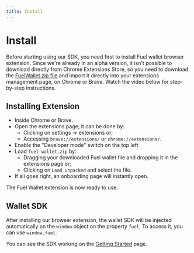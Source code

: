 ```yaml
---
title: Install
---
```


# Install

Before starting using our SDK, you need first to install Fuel wallet browser extension.
Since we're already in an alpha version, it isn't possible to download directly from Chrome Extensions Store,
so you need to download the [FuelWallet zip file](https://wallet.fuel.network/app/fuel-wallet.zip) and import it directly into your extensions management page, on Chrome or Brave.
Watch the video below for step-by-step instructions.

<DownloadFuelWallet />

<Player src="/how-to-install.mp4" />

## Installing Extension

- Inside Chrome or Brave.
- Open the extensions page; it can be done by:
  - Clicking on settings -> extensions or;
  - Accessing `brave://extensions/` or `chrome://extensions/`.
- Enable the "Developer mode" switch on the top left
- Load `fuel-wallet.zip` by:
  - Dragging your downloaded Fuel wallet file and dropping it in the extensions page or;
  - Clicking on `Load unpacked` and select the file.
- If all goes right, an onboarding page will instantly open.

The Fuel Wallet extension is now ready to use.

## Wallet SDK

After installing our browser extension, the wallet SDK will be injected automatically on the `window` object on the property `fuel`. To access it, you can use `window.fuel`.

You can see the SDK working on the [Getting Started](../dev/getting-started) page.
